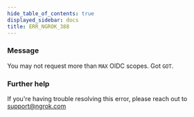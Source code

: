 ```yaml
---
hide_table_of_contents: true
displayed_sidebar: docs
title: ERR_NGROK_388
---
```


### Message

You may not request more than `MAX` OIDC scopes. Got `GOT`.

### Further help

If you're having trouble resolving this error, please reach out to [support@ngrok.com](mailto:support@ngrok.com?subject=Help%20with%20ERR_NGROK_388)
